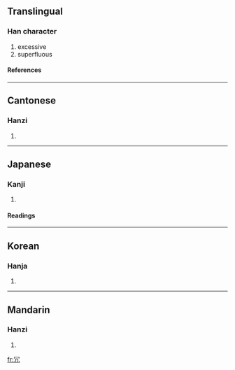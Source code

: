 {{see|宂}}

==Translingual==
===Han character===
{{Han char|rn=14|rad=冖|as=02|sn=4|four=3721<sub>7</sub>|canj=月竹弓 (BHN), X月竹弓 (XBHN)}}
# excessive
# superfluous
====References====
{{Han ref|kx=0130.130|dkj=01566|dj=0292.130|hdz=10302.160|uh=5197|ud=20887|bh=A4BE|bd=42174}}
----
==Cantonese==
===Hanzi===
{{yue-hanzi|jyut=|y=yung2}}
# {{defn|Cantonese}}
----
==Japanese==
===Kanji===
{{ja-kanji|grade=c|rs=冖02}}
# {{defn|Japanese}}
====Readings====
{{ja-readings|on=[[じょう]] (jō)|kun=[[むだ]] (muda)}}
----
==Korean==
===Hanja===
{{ko-hanja|hangeul=용|rv=yong|mr=yong}}
# {{defn|Korean}}
----
==Mandarin==
===Hanzi===
{{cmn-hanzi|pin=[[rǒng]] (rong3)|wg=jung<sup>3</sup>}}
# {{defn|Mandarin}}

[[fr:冗]]